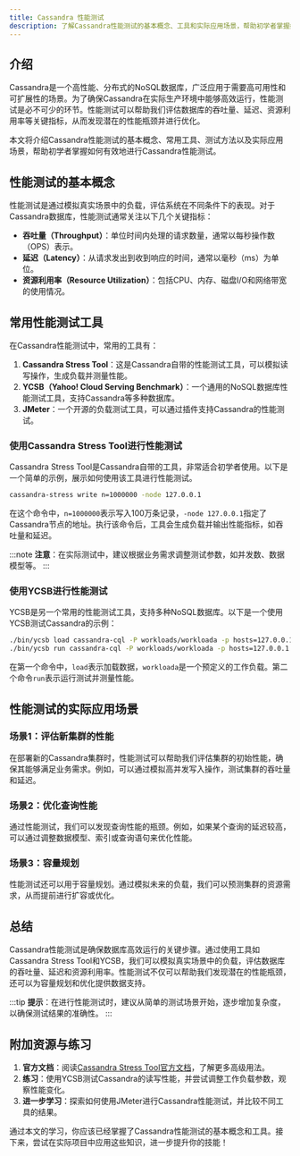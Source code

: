 ```yaml
---
title: Cassandra 性能测试
description: 了解Cassandra性能测试的基本概念、工具和实际应用场景，帮助初学者掌握如何评估和优化Cassandra数据库的性能。
---
```


## 介绍

Cassandra是一个高性能、分布式的NoSQL数据库，广泛应用于需要高可用性和可扩展性的场景。为了确保Cassandra在实际生产环境中能够高效运行，性能测试是必不可少的环节。性能测试可以帮助我们评估数据库的吞吐量、延迟、资源利用率等关键指标，从而发现潜在的性能瓶颈并进行优化。

本文将介绍Cassandra性能测试的基本概念、常用工具、测试方法以及实际应用场景，帮助初学者掌握如何有效地进行Cassandra性能测试。

## 性能测试的基本概念

性能测试是通过模拟真实场景中的负载，评估系统在不同条件下的表现。对于Cassandra数据库，性能测试通常关注以下几个关键指标：

- **吞吐量（Throughput）**：单位时间内处理的请求数量，通常以每秒操作数（OPS）表示。
- **延迟（Latency）**：从请求发出到收到响应的时间，通常以毫秒（ms）为单位。
- **资源利用率（Resource Utilization）**：包括CPU、内存、磁盘I/O和网络带宽的使用情况。

## 常用性能测试工具

在Cassandra性能测试中，常用的工具有：

1. **Cassandra Stress Tool**：这是Cassandra自带的性能测试工具，可以模拟读写操作，生成负载并测量性能。
2. **YCSB（Yahoo! Cloud Serving Benchmark）**：一个通用的NoSQL数据库性能测试工具，支持Cassandra等多种数据库。
3. **JMeter**：一个开源的负载测试工具，可以通过插件支持Cassandra的性能测试。

### 使用Cassandra Stress Tool进行性能测试

Cassandra Stress Tool是Cassandra自带的工具，非常适合初学者使用。以下是一个简单的示例，展示如何使用该工具进行性能测试。

```bash
cassandra-stress write n=1000000 -node 127.0.0.1
```

在这个命令中，`n=1000000`表示写入100万条记录，`-node 127.0.0.1`指定了Cassandra节点的地址。执行该命令后，工具会生成负载并输出性能指标，如吞吐量和延迟。

:::note
**注意**：在实际测试中，建议根据业务需求调整测试参数，如并发数、数据模型等。
:::

### 使用YCSB进行性能测试

YCSB是另一个常用的性能测试工具，支持多种NoSQL数据库。以下是一个使用YCSB测试Cassandra的示例：

```bash
./bin/ycsb load cassandra-cql -P workloads/workloada -p hosts=127.0.0.1
./bin/ycsb run cassandra-cql -P workloads/workloada -p hosts=127.0.0.1
```

在第一个命令中，`load`表示加载数据，`workloada`是一个预定义的工作负载。第二个命令`run`表示运行测试并测量性能。

## 性能测试的实际应用场景

### 场景1：评估新集群的性能

在部署新的Cassandra集群时，性能测试可以帮助我们评估集群的初始性能，确保其能够满足业务需求。例如，可以通过模拟高并发写入操作，测试集群的吞吐量和延迟。

### 场景2：优化查询性能

通过性能测试，我们可以发现查询性能的瓶颈。例如，如果某个查询的延迟较高，可以通过调整数据模型、索引或查询语句来优化性能。

### 场景3：容量规划

性能测试还可以用于容量规划。通过模拟未来的负载，我们可以预测集群的资源需求，从而提前进行扩容或优化。

## 总结

Cassandra性能测试是确保数据库高效运行的关键步骤。通过使用工具如Cassandra Stress Tool和YCSB，我们可以模拟真实场景中的负载，评估数据库的吞吐量、延迟和资源利用率。性能测试不仅可以帮助我们发现潜在的性能瓶颈，还可以为容量规划和优化提供数据支持。

:::tip
**提示**：在进行性能测试时，建议从简单的测试场景开始，逐步增加复杂度，以确保测试结果的准确性。
:::

## 附加资源与练习

1. **官方文档**：阅读[Cassandra Stress Tool官方文档](https://cassandra.apache.org/doc/latest/tools/stress/)，了解更多高级用法。
2. **练习**：使用YCSB测试Cassandra的读写性能，并尝试调整工作负载参数，观察性能变化。
3. **进一步学习**：探索如何使用JMeter进行Cassandra性能测试，并比较不同工具的结果。

通过本文的学习，你应该已经掌握了Cassandra性能测试的基本概念和工具。接下来，尝试在实际项目中应用这些知识，进一步提升你的技能！